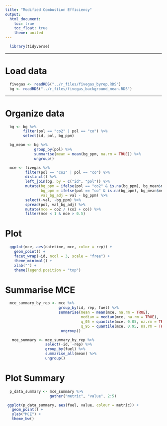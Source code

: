 ```yaml
---
title: "Modified Combustion Efficiency"
output:
  html_document:
    toc: true
    toc_float: true
    theme: united
---
```



```r
  library(tidyverse)
```

---

# Load data

```r
  fivegas <- readRDS("../r_files/fivegas_byrep.RDS")
  bg <- readRDS("../r_files/fivegas_background_mean.RDS")
```

---

# Organize data

```r
  bg <- bg %>%
        filter(pol == "co2" | pol == "co") %>%
        select(id, pol, bg_ppm)

  bg_mean <- bg %>%
             group_by(pol) %>%
             summarise(mean = mean(bg_ppm, na.rm = TRUE)) %>%
             ungroup()

  mce <- fivegas %>%
         filter(pol == "co2" | pol == "co") %>%
         distinct() %>%
         left_join(bg, by = c("id", "pol")) %>%
         mutate(bg_ppm = ifelse(pol == "co2" & is.na(bg_ppm), bg_mean$mean[2], bg_ppm),
                bg_ppm = ifelse(pol == "co" & is.na(bg_ppm), bg_mean$mean[1], bg_ppm),
                val_bg_adj = val - bg_ppm) %>%
         select(-val, -bg_ppm) %>%
         spread(pol, val_bg_adj) %>%
         mutate(mce = co2 / (co2 + co)) %>%
         filter(mce < 1 & mce > 0.5)
```

# Plot

```r
  ggplot(mce, aes(datetime, mce, color = rep)) + 
    geom_point() +
    facet_wrap(~id, ncol = 3, scale = "free") +
    theme_minimal() +
    xlab("") +
    theme(legend.position = "top")
```


# Summarise MCE

```r
  mce_summary_by_rep <- mce %>%
                        group_by(id, rep, fuel) %>%
                        summarise(mean = mean(mce, na.rm = TRUE),
                                  median = median(mce, na.rm = TRUE),
                                  q_05 = quantile(mce, 0.05, na.rm = TRUE),
                                  q_95 = quantile(mce, 0.95, na.rm = TRUE)) %>%
                         ungroup()

   mce_summary <- mce_summary_by_rep %>%
                  select(-id, -rep) %>%
                  group_by(fuel) %>%
                  summarise_all(mean) %>%
                  ungroup()
```

# Plot Summary

```r
  p_data_summary <- mce_summary %>%
                    gather("metric", "value", 2:5)

 ggplot(p_data_summary, aes(fuel, value, colour = metric)) +
   geom_point() +
   ylab("MCE") +
   theme_bw()
```

